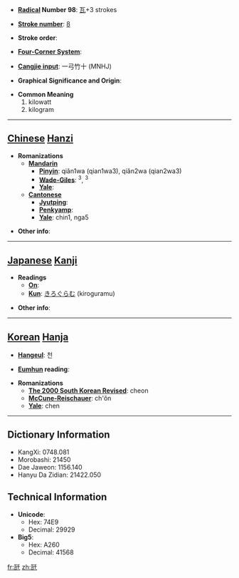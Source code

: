 * '''[[Wiktionary:Chinese radical index| Radical]] Number 98''': [[Wiktionary:Chinese radical index 瓦|瓦]]+3 strokes

* '''[[Wiktionary:Chinese total strokes index|Stroke number]]''': [[Wiktionary:Chinese total strokes index 8|8]]

* '''Stroke order''': 

* '''[[Wiktionary:Chinese four corner index|Four-Corner System]]''': 

* '''[[Wiktionary:Chinese Cangjie index|Cangjie input]]''': 一弓竹十 (MNHJ)

* '''Graphical Significance and Origin''': 

* '''Common Meaning'''
*#kilowatt
*# kilogram


----

== [[Chinese]] [[Hanzi]] ==

* '''Romanizations'''
** '''[[Mandarin]]'''
*** '''[[Pinyin]]''': qiǎn1wa (qian1wa3), qiǎn2wa (qian2wa3)
*** '''[[Wade-Giles]]''': <sup>3</sup>, <sup>3</sup>
*** '''[[Yale]]''': 
** '''[[Cantonese]]'''
*** '''[[Jyutping]]''':
*** '''[[Penkyamp]]''': 
*** '''[[Yale]]''': chin1, nga5

* '''Other info''': 

----

== [[Japanese]] [[Kanji]] ==

* '''Readings'''
** '''[[On]]''': 
** '''[[Kun]]''': [[きろぐらむ]] (kiroguramu)

* '''Other info''':  

----

== [[Korean]] [[Hanja]] ==

* '''[[Hangeul]]''': 천

* '''[[Eumhun]] reading''': 

* '''Romanizations'''
** '''[[The 2000 South Korean Revised Romanization|The 2000 South Korean Revised]]''': cheon
** '''[[McCune-Reischauer]]''': ch'ŏn
** '''[[Yale]]''': chen

----

== Dictionary Information ==

* KangXi: 0748.081
* Morobashi: 21450
* Dae Jaweon: 1156.140
* Hanyu Da Zidian: 21422.050

== Technical Information ==

* '''Unicode''':
** Hex: 74E9
** Decimal: 29929
* '''Big5''':
** Hex: A260
** Decimal: 41568

[[fr:瓩]]
[[zh:瓩]]